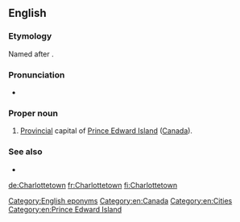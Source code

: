 ==English==

===Etymology===
Named after {{w|Queen Charlotte}}. 

===Pronunciation===
* {{IPA|/ˈʃɑɹlɪtaʊn/|lang=en}}

===Proper noun===
{{en-proper noun|head=[[Charlotte]][[town]]}}

# [[provincial|Provincial]] capital of [[Prince Edward Island]] ([[Canada]]).

===See also===
* {{projectlink|wikipedia}}

[[Category:English eponyms]]
[[Category:en:Canada]]
[[Category:en:Cities]]
[[Category:en:Prince Edward Island]]

[[de:Charlottetown]]
[[fr:Charlottetown]]
[[fi:Charlottetown]]